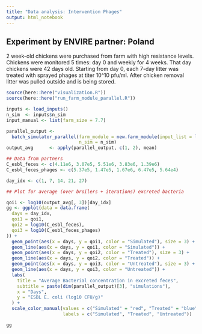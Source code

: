 ---
title: "Data analysis: Intervention Phages"
output: html_notebook
---

## Experiment by ENVIRE partner: Poland

2 week-old chickens were purchased from farm with high resistance levels. Chickens were monitored 5 times: 
day 0 and weekly for 4 weeks. That day chickens were 42 days old. Starting from day 0, each 7-day litter 
was treated with sprayed phages at titer 10^10 pfu/ml. After chicken removal litter was pulled outside and 
is being stored.


```{r setup, include=FALSE}
source(here::here("visualization.R"))
source(here::here("run_farm_module_parallel.R"))

inputs <- load_inputs()
n_sim  <- inputs$n_sim
input_manual <- list(farm_size = 7.7)

parallel_output <-
  batch_simulator_parallel(farm_module = new.farm_module(input_list = load_inputs(input_manual)),
                           n_sim = n_sim)
output_avg      <- apply(parallel_output, c(1, 2), mean)

## Data from partners
C_esbl_feces <- c(4.11e6, 3.07e5, 5.51e6, 3.83e6, 1.39e6)
C_esbl_feces_phages <- c(5.37e5, 1.47e5, 1.67e6, 6.47e5, 5.64e4)

day_idx <- c(1, 7, 14, 21, 27)

## Plot for average (over broilers + iterations) excreted bacteria 

qoi1 <- log10(output_avg[, 3])[day_idx]
gg <- ggplot(data = data.frame(
  days = day_idx,  
  qoi1 = qoi1,  
  qoi2 = log10(C_esbl_feces),
  qoi3 = log10(C_esbl_feces_phages)
)) +
  geom_point(aes(x = days, y = qoi1, color = "Simulated"), size = 3) +  
  geom_line(aes(x = days, y = qoi1, color = "Simulated")) +   
  geom_point(aes(x = days, y = qoi2, color = "Treated"), size = 3) + 
  geom_line(aes(x = days, y = qoi2, color = "Treated")) + 
  geom_point(aes(x = days, y = qoi3, color = "Untreated"), size = 3) + 
  geom_line(aes(x = days, y = qoi3, color = "Untreated")) + 
  labs(
    title = "Average Bacterial concentration in excreted feces",
    subtitle = paste(dim(parallel_output)[3], "simulations"),
    x = "Days",
    y = "ESBL E. coli (log10 CFU/g)"
  ) +
  scale_color_manual(values = c("Simulated" = "red", "Treated" = "blue", "Untreated" = "black"),
                     labels = c("Simulated", "Treated", "Untreated"))

gg
```
